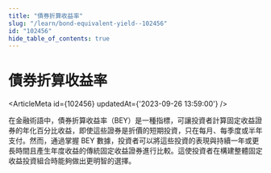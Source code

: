 ```yaml
---
title: "債券折算收益率"
slug: "/learn/bond-equivalent-yield--102456"
id: "102456"
hide_table_of_contents: true
---
```



# 債券折算收益率

<ArticleMeta id={102456} updatedAt={'2023-09-26 13:59:00'} />
<div className='border-solid border-b border-t-0 my-4 border-[var(--ifm-color-gray-300)]' />

在金融術語中，債券折算收益率（BEY）是一種指標，可讓投資者計算固定收益證券的年化百分比收益，即使這些證券是折價的短期投資，只在每月、每季度或半年支付。然而，通過掌握 BEY 數據，投資者可以將這些投資的表現與持續一年或更長時間且產生年度收益的傳統固定收益證券進行比較。這使投資者在構建整體固定收益投資組合時能夠做出更明智的選擇。
